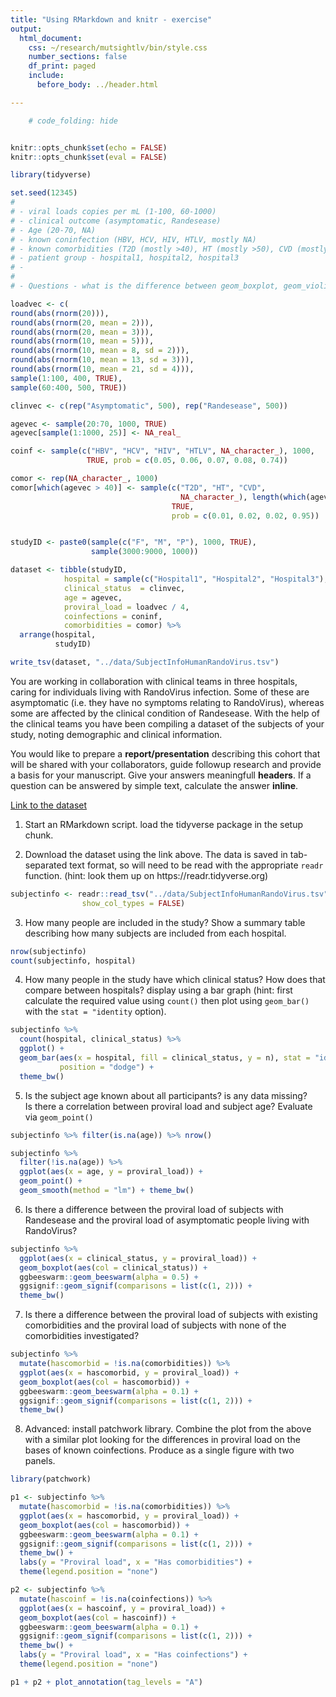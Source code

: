 ```yaml
---
title: "Using RMarkdown and knitr - exercise"
output:
  html_document:
    css: ~/research/mutsightlv/bin/style.css
    number_sections: false
    df_print: paged
    include:
      before_body: ../header.html

---
```


```r
    # code_folding: hide


knitr::opts_chunk$set(echo = FALSE)
knitr::opts_chunk$set(eval = FALSE)

library(tidyverse)

```

```r
set.seed(12345)
# 
# - viral loads copies per mL (1-100, 60-1000)
# - clinical outcome (asymptomatic, Randesease)
# - Age (20-70, NA)
# - known coninfection (HBV, HCV, HIV, HTLV, mostly NA)
# - known comorbidities (T2D (mostly >40), HT (mostly >50), CVD (mostly > 40), mostly NA)
# - patient group - hospital1, hospital2, hospital3
# - 
# 
# - Questions - what is the difference between geom_boxplot, geom_violin, geom_beeswarm

loadvec <- c(
round(abs(rnorm(20))),
round(abs(rnorm(20, mean = 2))),
round(abs(rnorm(20, mean = 3))),
round(abs(rnorm(10, mean = 5))),
round(abs(rnorm(10, mean = 8, sd = 2))),
round(abs(rnorm(10, mean = 13, sd = 3))),
round(abs(rnorm(10, mean = 21, sd = 4))), 
sample(1:100, 400, TRUE), 
sample(60:400, 500, TRUE))

clinvec <- c(rep("Asymptomatic", 500), rep("Randesease", 500))

agevec <- sample(20:70, 1000, TRUE)
agevec[sample(1:1000, 25)] <- NA_real_

coinf <- sample(c("HBV", "HCV", "HIV", "HTLV", NA_character_), 1000, 
                 TRUE, prob = c(0.05, 0.06, 0.07, 0.08, 0.74))

comor <- rep(NA_character_, 1000)
comor[which(agevec > 40)] <- sample(c("T2D", "HT", "CVD", 
                                      NA_character_), length(which(agevec > 40)), 
                                    TRUE, 
                                    prob = c(0.01, 0.02, 0.02, 0.95))


studyID <- paste0(sample(c("F", "M", "P"), 1000, TRUE), 
                  sample(3000:9000, 1000))

dataset <- tibble(studyID, 
            hospital = sample(c("Hospital1", "Hospital2", "Hospital3"), 1000, TRUE), 
            clinical_status  = clinvec,
            age = agevec,
            proviral_load = loadvec / 4, 
            coinfections = coninf,
            comorbidities = comor) %>%
  arrange(hospital, 
          studyID)

write_tsv(dataset, "../data/SubjectInfoHumanRandoVirus.tsv")

```

You are working in collaboration with clinical teams in three hospitals, caring for individuals living with RandoVirus infection. Some of these are asymptomatic (i.e. they have no symptoms relating to RandoVirus), whereas some are affected by the clinical condition of Randesease. With the help of the clinical teams you have been compiling a dataset of the subjects of your study, noting demographic and clinical information. 

You would like to prepare a **report/presentation** describing this cohort that will be shared with your collaborators, guide followup research and provide a basis for your manuscript. Give your answers meaningfull **headers**. If a question can be answered by simple text, calculate the answer **inline**. 

[Link to the dataset](../data/SubjectInfoHumanRandoVirus.tsv)

1. Start an RMarkdown script. load the tidyverse package in the setup chunk. 

2. Download the dataset using the link above. The data is saved in tab-separated text format, so will need to be read with the appropriate ``readr`` function. (hint: look them up on https://readr.tidyverse.org)

```r
subjectinfo <- readr::read_tsv("../data/SubjectInfoHumanRandoVirus.tsv", 
                show_col_types = FALSE)
```

3. How many people are included in the study? Show a summary table describing how many subjects are included from each hospital. 

```r
nrow(subjectinfo)
count(subjectinfo, hospital)
```

4. How many people in the study have which clinical status? How does that compare between hospitals? display using a bar graph (hint: first calculate the required value using ``count()`` then plot using ``geom_bar()`` with the ``stat = "identity`` option).   
```r
subjectinfo %>%
  count(hospital, clinical_status) %>%
  ggplot() + 
  geom_bar(aes(x = hospital, fill = clinical_status, y = n), stat = "identity", 
           position = "dodge") + 
  theme_bw()
```

5. Is the subject age known about all participants? is any data missing?  
Is there a correlation between proviral load and subject age? Evaluate via ``geom_point()`` 

```r
subjectinfo %>% filter(is.na(age)) %>% nrow()

subjectinfo %>%
  filter(!is.na(age)) %>%
  ggplot(aes(x = age, y = proviral_load)) +
  geom_point() + 
  geom_smooth(method = "lm") + theme_bw()

```

6. Is there a difference between the proviral load of subjects with Randesease and 
the proviral load of asymptomatic people living with RandoVirus? 

```r
subjectinfo %>%
  ggplot(aes(x = clinical_status, y = proviral_load)) + 
  geom_boxplot(aes(col = clinical_status)) + 
  ggbeeswarm::geom_beeswarm(alpha = 0.5) + 
  ggsignif::geom_signif(comparisons = list(c(1, 2))) + 
  theme_bw()
```
7. Is there a difference between the proviral load of subjects with existing 
comorbidities and the proviral load of subjects with none of the comorbidities investigated?

```r
subjectinfo %>%
  mutate(hascomorbid = !is.na(comorbidities)) %>%
  ggplot(aes(x = hascomorbid, y = proviral_load)) + 
  geom_boxplot(aes(col = hascomorbid)) + 
  ggbeeswarm::geom_beeswarm(alpha = 0.1) + 
  ggsignif::geom_signif(comparisons = list(c(1, 2))) + 
  theme_bw()

```
8. Advanced: install patchwork library. Combine the plot from the above with a 
similar plot looking for the differences in proviral load on the bases of known 
coinfections. Produce as a single figure with two panels. 

```r
library(patchwork)

p1 <- subjectinfo %>%
  mutate(hascomorbid = !is.na(comorbidities)) %>%
  ggplot(aes(x = hascomorbid, y = proviral_load)) + 
  geom_boxplot(aes(col = hascomorbid)) + 
  ggbeeswarm::geom_beeswarm(alpha = 0.1) + 
  ggsignif::geom_signif(comparisons = list(c(1, 2))) + 
  theme_bw() + 
  labs(y = "Proviral load", x = "Has comorbidities") + 
  theme(legend.position = "none")

p2 <- subjectinfo %>%
  mutate(hascoinf = !is.na(coinfections)) %>%
  ggplot(aes(x = hascoinf, y = proviral_load)) + 
  geom_boxplot(aes(col = hascoinf)) + 
  ggbeeswarm::geom_beeswarm(alpha = 0.1) + 
  ggsignif::geom_signif(comparisons = list(c(1, 2))) + 
  theme_bw() + 
  labs(y = "Proviral load", x = "Has coinfections") + 
  theme(legend.position = "none")

p1 + p2 + plot_annotation(tag_levels = "A")


```



<br>
<br>